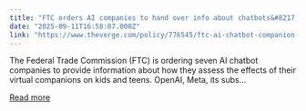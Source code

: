 ```yaml
---
title: "FTC orders AI companies to hand over info about chatbots&#8217; impact on kids"
date: "2025-09-11T16:58:07.000Z"
link: "https://www.theverge.com/policy/776545/ftc-ai-chatbot-companion-kids-teens-study"
---
```


The Federal Trade Commission (FTC) is ordering seven AI chatbot companies to provide information about how they assess the effects of their virtual companions on kids and teens.
OpenAI, Meta, its subs...

[Read more](https://www.theverge.com/policy/776545/ftc-ai-chatbot-companion-kids-teens-study)
